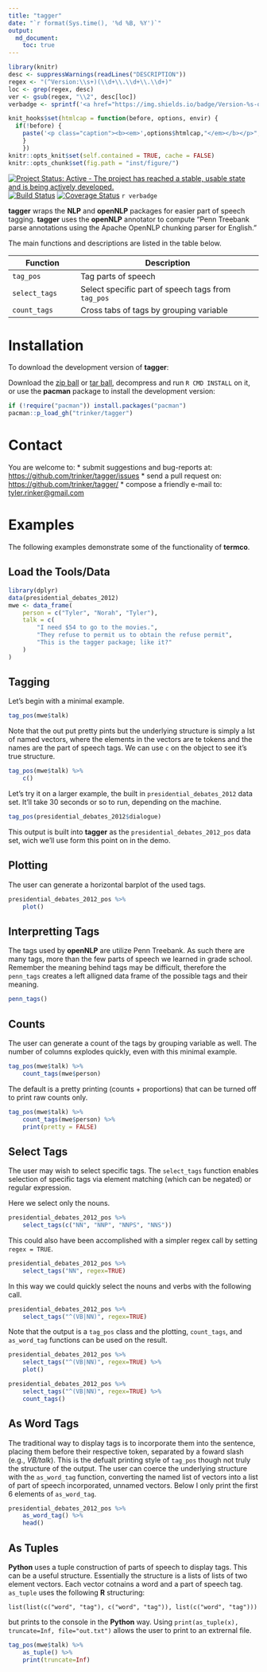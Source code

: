 ```yaml
---
title: "tagger"
date: "`r format(Sys.time(), '%d %B, %Y')`"
output:
  md_document:
    toc: true      
---
```


```r
library(knitr)
desc <- suppressWarnings(readLines("DESCRIPTION"))
regex <- "(^Version:\\s+)(\\d+\\.\\d+\\.\\d+)"
loc <- grep(regex, desc)
ver <- gsub(regex, "\\2", desc[loc])
verbadge <- sprintf('<a href="https://img.shields.io/badge/Version-%s-orange.svg"><img src="https://img.shields.io/badge/Version-%s-orange.svg" alt="Version"/></a></p>', ver, ver)
````

```r
knit_hooks$set(htmlcap = function(before, options, envir) {
  if(!before) {
    paste('<p class="caption"><b><em>',options$htmlcap,"</em></b></p>",sep="")
    }
    })
knitr::opts_knit$set(self.contained = TRUE, cache = FALSE)
knitr::opts_chunk$set(fig.path = "inst/figure/")
```

[![Project Status: Active - The project has reached a stable, usable state and is being actively developed.](http://www.repostatus.org/badges/0.1.0/active.svg)](http://www.repostatus.org/#active)[![Build Status](https://travis-ci.org/trinker/tagger.svg?branch=master)](https://travis-ci.org/trinker/tagger)
[![Coverage Status](https://coveralls.io/repos/trinker/tagger/badge.svg?branch=master)](https://coveralls.io/r/trinker/tagger?branch=master) `r verbadge`

**tagger** wraps the **NLP** and **openNLP** packages for easier part of speech tagging.  **tagger** uses the **openNLP** annotator to compute "Penn Treebank parse annotations using the Apache OpenNLP chunking parser for English."  


The main functions and descriptions are listed in the table below.

| Function           |  Description                                        |
|--------------------|-----------------------------------------------------|
| `tag_pos`          | Tag parts of speech                                 |
| `select_tags`      | Select specific part of speech tags from `tag_pos`  |
| `count_tags`       | Cross tabs of tags by grouping variable             |


# Installation

To download the development version of **tagger**:

Download the [zip ball](https://github.com/trinker/tagger/zipball/master) or [tar ball](https://github.com/trinker/tagger/tarball/master), decompress and run `R CMD INSTALL` on it, or use the **pacman** package to install the development version:

```r
if (!require("pacman")) install.packages("pacman")
pacman::p_load_gh("trinker/tagger")
```

# Contact

You are welcome to:
* submit suggestions and bug-reports at: <https://github.com/trinker/tagger/issues>
* send a pull request on: <https://github.com/trinker/tagger/>
* compose a friendly e-mail to: <tyler.rinker@gmail.com>


# Examples

The following examples demonstrate some of the functionality of **termco**.

## Load the Tools/Data

```r
library(dplyr)
data(presidential_debates_2012)
mwe <- data_frame(
    person = c("Tyler", "Norah", "Tyler"),
    talk = c(
        "I need $54 to go to the movies.",
        "They refuse to permit us to obtain the refuse permit",
        "This is the tagger package; like it?"
    )
)
```


## Tagging

Let's begin with a minimal example.

```r
tag_pos(mwe$talk)
```

Note that the out put pretty pints but the underlying structure is simply a lst of named vectors, where the elements in the vectors are te tokens and the names are the part of speech tags.  We can use `c` on the object to see it's true structure.

```r
tag_pos(mwe$talk) %>%
    c()
```

Let's try it on a larger example, the built in `presidential_debates_2012` data set.  It'll take 30 seconds or so to run, depending on the machine.

```r
tag_pos(presidential_debates_2012$dialogue)
```

This output is built into **tagger** as the `presidential_debates_2012_pos` data set, wich we'll use form this point on in the demo.

## Plotting

The user can generate a horizontal barplot of the used tags.

```r
presidential_debates_2012_pos %>%
    plot()
```

## Interpretting Tags

The tags used by **openNLP** are utilize Penn Treebank.  As such there are many tags, more than the few parts of speech we learned in grade school.  Remember the meaning behind tags may be difficult, therefore the `penn_tags` creates a left alligned data frame of the possible tags and their meaning. 

```r
penn_tags()
```

## Counts

The user can generate a count of the tags by grouping variable as well.  The number of columns explodes quickly, even with this minimal example.


```r
tag_pos(mwe$talk) %>%
    count_tags(mwe$person) 
```

The default is a pretty printing (counts + proportions) that can be turned off to print raw counts only.

```r
tag_pos(mwe$talk) %>%
    count_tags(mwe$person) %>%
    print(pretty = FALSE)
```

## Select Tags

The user may wish to select specific tags.  The `select_tags` function enables selection of specific tags via element matching (which can be negated) or regular expression. 

Here we select only the nouns.  

```r
presidential_debates_2012_pos %>%
    select_tags(c("NN", "NNP", "NNPS", "NNS"))
```

This could also have been accomplished with a simpler regex call by setting `regex = TRUE`.

```r
presidential_debates_2012_pos %>%
    select_tags("NN", regex=TRUE)
```

In this way we could quickly select the nouns and verbs with the following call.

```r
presidential_debates_2012_pos %>%
    select_tags("^(VB|NN)", regex=TRUE)
```

Note that the output is a `tag_pos` class and the plotting, `count_tags`, and `as_word_tag` functions can be used on the result.

```r
presidential_debates_2012_pos %>%
    select_tags("^(VB|NN)", regex=TRUE) %>%
    plot()
```

```r
presidential_debates_2012_pos %>%
    select_tags("^(VB|NN)", regex=TRUE) %>%
    count_tags()
```

## As Word Tags

The traditional way to display tags is to incorporate them into the sentence, placing them before their respective token, separated by a foward slash (e.g., *VB/talk*). This is the defualt printing style of `tag_pos` though not truly the structure of the output.  The user can coerce the underlying structure with the `as_word_tag` function, converting the named list of vectors into a list of part of speech incorporated, unnamed vectors.  Below I only print the first 6 elements of `as_word_tag`.

```r
presidential_debates_2012_pos %>%
    as_word_tag() %>%
    head()
````

## As Tuples

**Python** uses a tuple construction of parts of speech to display tags.  This can be a useful structure.  Essentially the structure is a lists of lists of two element vectors.  Each vector cotnains a word and a part of speech tag.  `as_tuple` uses the following **R** structuring:

```
list(list(c("word", "tag"), c("word", "tag")), list(c("word", "tag")))
```

but prints to the console in the **Python** way.  Using `print(as_tuple(x), truncate=Inf, file="out.txt")` allows the user to print to an extrernal file.

```r
tag_pos(mwe$talk) %>%
    as_tuple() %>%
    print(truncate=Inf)
```
